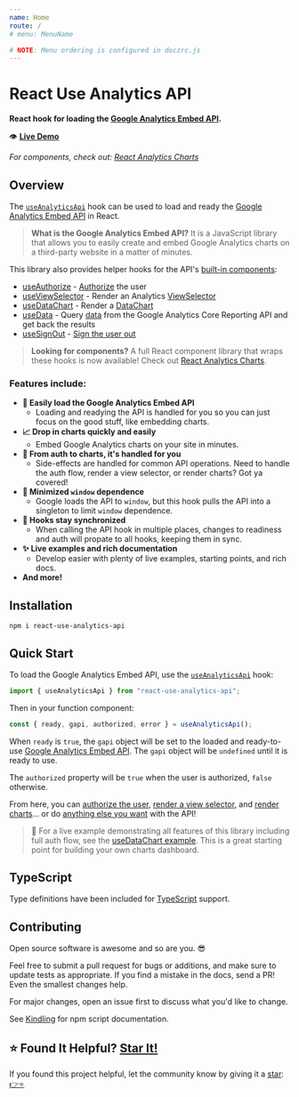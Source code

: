 ```yaml
---
name: Home
route: /
# menu: MenuName

# NOTE: Menu ordering is configured in doczrc.js
---
```




<div
  style={{
    display: "flex",
    alignItems: "baseline",
  }}
>
  <div>
    <h1>React Use Analytics API</h1>
  </div>
  <div>
    <a
      href="https://github.com/justinmahar/react-use-analytics-api"
      target="_blank"
      rel="noopener noreferrer"
    >
      <SvgIcon src={githubSvg} size={28} style={{ margin: "0 0 0 20px" }} />
    </a>
  </div>
</div>

**React hook for loading the [Google Analytics Embed API](https://ga-dev-tools.appspot.com/embed-api/).**

👁️ **[Live Demo](/useDataChart#example)**

_For components, check out: [React Analytics Charts](https://justinmahar.github.io/react-analytics-charts/)_

## Overview

The [`useAnalyticsApi`](/useAnalyticsApi) hook can be used to load and ready the [Google Analytics Embed API](https://ga-dev-tools.appspot.com/embed-api/) in React.

> **What is the Google Analytics Embed API?** It is a JavaScript library that allows you to easily create and embed Google Analytics charts on a third-party website in a matter of minutes.

This library also provides helper hooks for the API's [built-in components](https://developers.google.com/analytics/devguides/reporting/embed/v1/component-reference):

- [useAuthorize](/useAuthorize) - [Authorize](https://developers.google.com/analytics/devguides/reporting/embed/v1/component-reference#auth) the user
- [useViewSelector](/useViewSelector) - Render an Analytics [ViewSelector](https://developers.google.com/analytics/devguides/reporting/embed/v1/component-reference#viewselector)
- [useDataChart](/useDataChart) - Render a [DataChart](https://developers.google.com/analytics/devguides/reporting/embed/v1/component-reference#datachart)
- [useData](/useData) - Query [data](https://developers.google.com/analytics/devguides/reporting/embed/v1/component-reference#data) from the Google Analytics Core Reporting API and get back the results
- [useSignOut](/useSignOut) - [Sign the user out](https://developers.google.com/analytics/devguides/reporting/embed/v1/component-reference#auth)

> **Looking for components?** A full React component library that wraps these hooks is now available! Check out [React Analytics Charts](https://justinmahar.github.io/react-analytics-charts/).

### Features include:

- **🚀 Easily load the Google Analytics Embed API**
  - Loading and readying the API is handled for you so you can just focus on the good stuff, like embedding charts.
- **📈 Drop in charts quickly and easily**
  - Embed Google Analytics charts on your site in minutes.
- **💁 From auth to charts, it's handled for you**
  - Side-effects are handled for common API operations. Need to handle the auth flow, render a view selector, or render charts? Got ya covered!
- **🧼 Minimized `window` dependence**
  - Google loads the API to `window`, but this hook pulls the API into a singleton to limit `window` dependence.
- **🤝 Hooks stay synchronized**
  - When calling the API hook in multiple places, changes to readiness and auth will propate to all hooks, keeping them in sync.
- **✨ Live examples and rich documentation**
  - Develop easier with plenty of live examples, starting points, and rich docs.
- **And more!**

## Installation

```
npm i react-use-analytics-api
```

## Quick Start

To load the Google Analytics Embed API, use the [`useAnalyticsApi`](/useAnalyticsApi) hook:

```jsx
import { useAnalyticsApi } from "react-use-analytics-api";
```

Then in your function component:

```jsx
const { ready, gapi, authorized, error } = useAnalyticsApi();
```

When `ready` is `true`, the `gapi` object will be set to the loaded and ready-to-use [Google Analytics Embed API](/useAnalyticsApi). The `gapi` object will be `undefined` until it is ready to use.

The `authorized` property will be `true` when the user is authorized, `false` otherwise.

From here, you can [authorize the user](/useAuthorize), [render a view selector](/useViewSelector), and [render charts](/useDataChart)... or do [anything else you want](/useAnalyticsApi#using-the-api-itself) with the API!

> 🏁 For a live example demonstrating all features of this library including full auth flow, see the [useDataChart example](/useDataChart#example). This is a great starting point for building your own charts dashboard.

## TypeScript

Type definitions have been included for [TypeScript](https://www.typescriptlang.org/) support.

## Contributing

Open source software is awesome and so are you. 😎

Feel free to submit a pull request for bugs or additions, and make sure to update tests as appropriate. If you find a mistake in the docs, send a PR! Even the smallest changes help.

For major changes, open an issue first to discuss what you'd like to change.

See [Kindling](https://tinyurl.com/kindlingscripts) for npm script documentation.

## ⭐ Found It Helpful? [Star It!](https://github.com/justinmahar/react-use-analytics-api/stargazers)

If you found this project helpful, let the community know by giving it a [star](https://github.com/justinmahar/react-use-analytics-api/stargazers): [👉⭐](https://github.com/justinmahar/react-use-analytics-api/stargazers)
